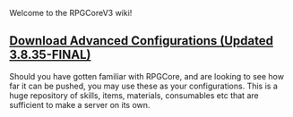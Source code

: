 Welcome to the RPGCoreV3 wiki!

== [https://www.dropbox.com/s/nv51y6g6j56170k/CraftRPGCore_3_8_35_minecraft_1_16_3.zip?dl=1 Download Advanced Configurations (Updated 3.8.35-FINAL)]==

Should you have gotten familiar with RPGCore, and are looking to see how far it can be pushed, you may use these as your configurations. This is a huge repository of skills, items, materials, consumables etc that are sufficient to make a server on its own. 
